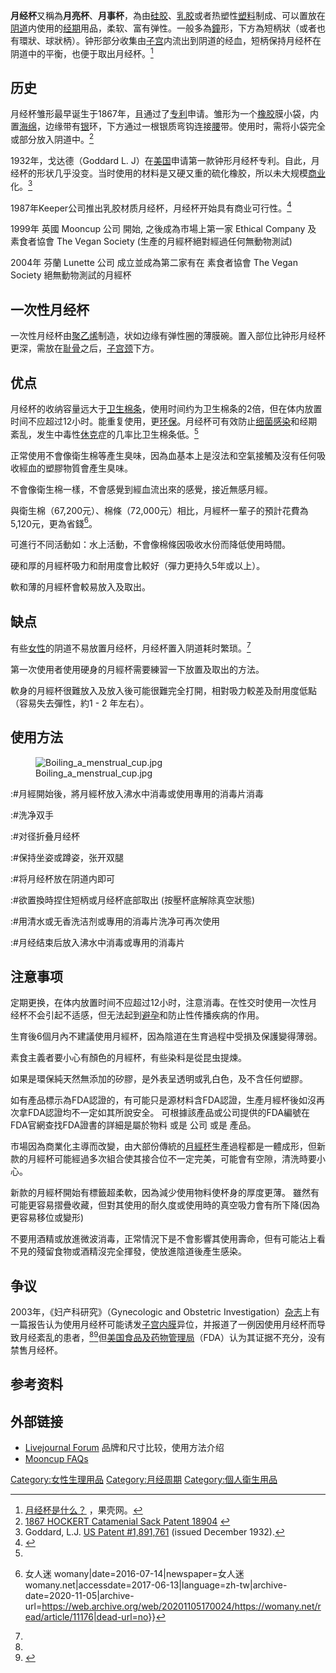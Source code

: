 {{double image|right|Coupe-menstruelle.jpg|120|Instead cup.jpg|250|钟形月经杯（左），钟形部分长约5.7厘米； 一次性薄膜型月经杯（右）直径约7厘米}}
'''月经杯'''又稱為'''月亮杯'''、'''月事杯'''，為由[[硅胶|硅胶]]、[[乳胶|乳胶]]或者热塑性[[塑料|塑料]]制成、可以置放在[[阴道|阴道]]内使用的[[经期|经期]]用品，柔软、富有弹性。一般多為[[鐘|鐘]]形，下方為短柄狀（或者也有環狀、球狀柄）。钟形部分收集由[[子宫|子宫]]内流出到阴道的经血，短柄保持月经杯在阴道中的平衡，也便于取出月经杯。<ref name="果壳网">[http://www.guokr.com/article/124514/ 月经杯是什么？] {{Wayback|url=http://www.guokr.com/article/124514/ |date=20201205150542 }}，果壳网。</ref>

== 历史 ==
月经杯雏形最早诞生于1867年，且通过了[[专利|专利]]申请。雏形为一个[[橡胶|橡胶]]膜小袋，内置[[海绵|海绵]]，边缘带有[[银|银]]环，下方通过一根银质弯钩连接[[腰|腰]]带。使用时，需将小袋完全或部分放入阴道中。<ref name="雏形">[http://vintage-reprints.com/catalog/1867-hockert-catamenial-sack-patent-18904-18904.html 1867 HOCKERT Catamenial Sack Patent 18904] {{webarchive|url=https://web.archive.org/web/20130722034241/http://vintage-reprints.com/catalog/1867-hockert-catamenial-sack-patent-18904-18904.html |date=2013-07-22 }}</ref>

1932年，戈达德（Goddard L. J）在[[美国|美国]]申请第一款钟形月经杯专利。自此，月经杯的形状几乎没变。当时使用的材料是又硬又重的硫化橡胶，所以未大规模[[商业|商业]]化。<ref>Goddard, L.J. [http://www.google.com/patents?id=W75tAAAAEBAJ US Patent #1,891,761] {{Wayback|url=http://www.google.com/patents?id=W75tAAAAEBAJ |date=20200702183052 }} (issued December 1932).</ref> 

1987年Keeper公司推出乳胶材质月经杯，月经杯开始具有商业可行性。<ref name=youngwobost>{{cite web|title=Alternative Menstrual Products|url=http://www.youngwomenshealth.org/alternative_menstrual.html|work=Center for Young Women's Health|publisher=Boston Children's Hospital|accessdate=30 March 2013|date=28 March 2013|archive-date=2014-05-24|archive-url=https://web.archive.org/web/20140524095353/http://www.youngwomenshealth.org/alternative_menstrual.html|dead-url=no}}</ref>

1999年 英國 Mooncup 公司 開始, 之後成為市場上第一家 Ethical Company 及 素食者協會 The Vegan Society (生產的月經杯絕對經過任何無動物測試)

2004年 芬蘭 Lunette 公司 成立並成為第二家有在 素食者協會 The Vegan Society 絕無動物測試的月經杯

== 一次性月经杯 ==
一次性月经杯由[[聚乙烯|聚乙烯]]制造，状如边缘有弹性圈的薄膜碗。置入部位比钟形月经杯更深，需放在[[耻骨|耻骨]]之后，[[子宫颈|子宫颈]]下方。
==优点==
月经杯的收纳容量远大于[[卫生棉条|卫生棉条]]，使用时间约为卫生棉条的2倍，但在体内放置时间不应超过12小时。能重复使用，更[[环保|环保]]。月经杯可有效防止[[细菌|细菌]][[感染|感染]]和经期紊乱，发生中毒性[[休克|休克]]症的几率比卫生棉条低。<ref name="果壳网" />

正常使用不會像衛生棉等產生臭味，因為血基本上是沒法和空氣接觸及沒有任何吸收經血的塑膠物質會產生臭味。

不會像衛生棉一樣，不會感覺到經血流出來的感覺，接近無感月經。

與衛生棉（67,200元）、棉條（72,000元）相比，月經杯一輩子的預計花費為5,120元，更為省錢<ref>{{Cite news|url=https://womany.net/read/article/11176|title=韓國衛生棉為何貴兩倍？衛生棉要藏好、月經是「那個」的污名文化 {{!}} 女人迷 womany|date=2016-07-14|newspaper=女人迷 womany.net|accessdate=2017-06-13|language=zh-tw|archive-date=2020-11-05|archive-url=https://web.archive.org/web/20201105170024/https://womany.net/read/article/11176|dead-url=no}}</ref>。
:
可進行不同活動如：水上活動，不會像棉條因吸收水份而降低使用時間。

硬和厚的月經杯吸力和耐用度會比較好（彈力更持久5年或以上）。

軟和薄的月經杯會較易放入及取出。

== 缺点 ==
有些[[女性|女性]]的阴道不易放置月经杯，月经杯置入阴道耗时繁琐。<ref name="果壳网" />

第一次使用者使用硬身的月經杯需要練習一下放置及取出的方法。

軟身的月經杯很難放入及放入後可能很難完全打開，相對吸力較差及耐用度低點（容易失去彈性，約1 - 2 年左右）。

== 使用方法 ==
[[File:Boiling_a_menstrual_cup.jpg|right]]
:#月經開始後，將月經杯放入沸水中消毒或使用專用的消毒片消毒
:#洗净双手
:#对径折叠月经杯
:#保持坐姿或蹲姿，张开双腿
:#将月经杯放在阴道内即可
:#欲置換時捏住短柄或月经杯底部取出 (按壓杯底解除真空狀態)
:#用清水或无香洗洁剂或專用的消毒片洗净可再次使用
:#月经结束后放入沸水中消毒或專用的消毒片

== 注意事项 ==
定期更换，在体内放置时间不应超过12小时，注意消毒。在性交时使用一次性月经杯不会引起不适感，但无法起到[[避孕|避孕]]和防止性传播疾病的作用。

生育後6個月內不建議使用月經杯，因為陰道在生育過程中受損及保護變得薄弱。

素食主義者要小心有顏色的月經杯，有些染料是從昆虫提煉。

如果是環保純天然無添加的矽膠，是外表呈透明或乳白色，及不含任何塑膠。

如有產品標示為FDA認證的，有可能只是源材料含FDA認證，生產月經杯後如沒再次拿FDA認證均不一定如其所說安全。
可根據該產品或公司提供的FDA編號在FDA官網查找FDA證書的詳細是屬於物料 或是 公司 或是 產品。

市場因為商業化主導而改變，由大部份傳統的[[月經杯|月經杯]]生產過程都是一體成形，但新款的月經杯可能經過多次組合使其接合位不一定完美，可能會有空隙，清洗時要小心。

新款的月經杯開始有標籤超柔軟，因為減少使用物料使杯身的厚度更薄。 雖然有可能更容易摺疊收藏，但對其使用的耐久度或使用時的真空吸力會有所下降(因為更容易移位或變形)

不要用酒精或放進微波消毒，正常情況下是不會影響其使用壽命，但有可能沾上看不見的殘留食物或酒精沒完全揮發，使放進陰道後產生感染。

== 争议 ==
​2003年，《妇产科研究》（Gynecologic and Obstetric Investigation）[[杂志|杂志]]上有一篇报告认为使用月经杯可能诱发[[子宫内膜|子宫内膜]]异位，并报道了一例因使用月经杯而导致月经紊乱的患者，<ref name="果壳网" /><ref>{{cite journal |author=Spechler S, Nieman LK, Premkumar A, Stratton P |title=The Keeper, a menstrual collection device, as a potential cause of endometriosis and adenomyosis |journal=Gynecologic and Obstetric Investigation |volume=56 |issue=1 |pages=35–7 |year=2003 |pmid=12867766 |doi=10.1159/000072329}}</ref>但[[美国食品及药物管理局|美国食品及药物管理局]]（FDA）认为其证据不充分，没有禁售月经杯。

== 参考资料==
{{Reflist|33em}}

==外部链接==
{{commons|Menstrual_cup|Menstrual cups}}
*[http://menstrual-cups.livejournal.com/ Livejournal Forum] {{Wayback|url=http://menstrual-cups.livejournal.com/ |date=20210309125355 }} 品牌和尺寸比较，使用方法介绍
*[http://www.mooncup.co.uk/advice-centre/faqs.html#604 Mooncup FAQs] {{Wayback|url=http://www.mooncup.co.uk/advice-centre/faqs.html#604 |date=20160828064817 }}


[[Category:女性生理用品|Category:女性生理用品]]
[[Category:月经周期|Category:月经周期]]
[[Category:個人衛生用品|Category:個人衛生用品]]